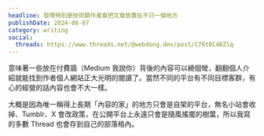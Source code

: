 ```yaml
---
headline: 發現特別是技術類作者會把文章放置在不只一個地方
publishDate: 2024-06-07
category: writing
social:
  threads: https://www.threads.net/@webdong.dev/post/C76t0C4BZlq
---
```


意味著一些放在付費牆（Medium 我說你）背後的內容可以繞個彎，翻翻個人介紹就能找到作者個人網站正大光明的閱讀了。當然不同的平台有不同目標客群，有心的經營的話內容也會不大一樣。

大概是因為唯一稱得上長期「內容的家」的地方只會是自架的平台，無名小站會收掉、Tumblr、X 會改政策，在公開平台上永遠只會是隨風搖擺的樹葉，所以我寫的多數 Thread 也會存到自己的部落格內。
